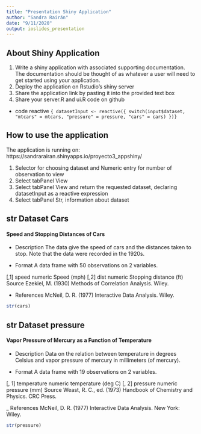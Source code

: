 ```yaml
---
title: "Presentation Shiny Application"
author: "Sandra Rairán"
date: "9/11/2020"
output: ioslides_presentation
---
```


## About Shiny Application

1. Write a shiny application with associated supporting documentation. The documentation should be thought of as whatever a user will need to get started using your application.
2. Deploy the application on Rstudio's shiny server
3. Share the application link by pasting it into the provided text box
4. Share your server.R and ui.R code on github

- code reactive
`{ datasetInput <- reactive({
switch(input$dataset,
"mtcars" = mtcars,
"pressure" = pressure,
"cars" = cars)
})}`

## How to use the application

The application is running on:
 https://sandrarairan.shinyapps.io/proyecto3_appshiny/

1. Selector for choosing dataset and Numeric entry for number of observation to view
2. Select tabPanel View
3. Select tabPanel View and return the requested dataset, declaring datasetInput as a reactive expression
4. Select tabPanel Str, information about dataset



## str Dataset Cars
#### Speed and Stopping Distances of Cars
- Description
The data give the speed of cars and the distances taken to stop. Note that the data were recorded in the 1920s.

- Format
A data frame with 50 observations on 2 variables.

[,1]	speed	numeric	Speed (mph)
[,2]	dist	numeric	Stopping distance (ft)
Source
Ezekiel, M. (1930) Methods of Correlation Analysis. Wiley.

- References
McNeil, D. R. (1977) Interactive Data Analysis. Wiley.




```r
str(cars)
```



## str Dataset pressure
#### Vapor Pressure of Mercury as a Function of Temperature
- Description
Data on the relation between temperature in degrees Celsius and vapor pressure of mercury in millimeters (of mercury).


- Format
A data frame with 19 observations on 2 variables.

[, 1]	temperature	numeric	temperature (deg C)
[, 2]	pressure	numeric	pressure (mm)
Source
Weast, R. C., ed. (1973) Handbook of Chemistry and Physics. CRC Press.

_ References
McNeil, D. R. (1977) Interactive Data Analysis. New York: Wiley.

```r
str(pressure)
```

